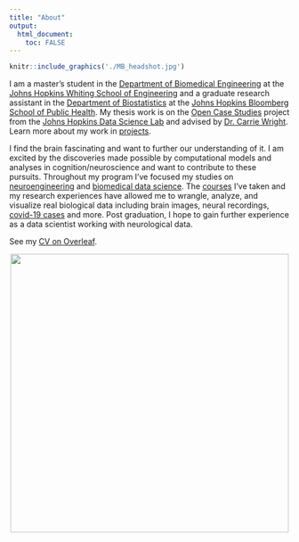 ```yaml
---
title: "About"
output: 
  html_document:
    toc: FALSE
---
```

```r
knitr::include_graphics('./MB_headshot.jpg')
```
<!-- ![](./MB_headshot.jpg){width=20%} -->


I am a master's student in the [Department of Biomedical Engineering](https://www.bme.jhu.edu/) at the [Johns Hopkins Whiting School of Engineering](https://engineering.jhu.edu/) and a graduate research assistant in the [Department of Biostatistics](https://www.jhsph.edu/departments/biostatistics/) at the [Johns Hopkins Bloomberg School of Public Health](https://www.jhsph.edu/). My thesis work is on the [Open Case Studies](https://www.opencasestudies.org/) project from the [Johns Hopkins Data Science Lab](https://jhudatascience.org/) and advised by [Dr. Carrie Wright](https://carriewright11.github.io/). Learn more about my work in [projects](./projects.html).

I find the brain fascinating and want to further our understanding of it. I am excited by the discoveries made possible by computational models and analyses in cognition/neuroscience and want to contribute to these pursuits. Throughout my program I've focused my studies on [neuroengineering](https://www.bme.jhu.edu/research/research-areas/neuroengineering/) and [biomedical data science](https://www.bme.jhu.edu/research/research-areas/biomedical-data-science/). The [courses](./coursesskills.html) I've taken and my research experiences have allowed me to wrangle, analyze, and visualize real biological data including brain images, neural recordings, [covid-19 cases](https://mbreshock.shinyapps.io/covid_dashboard/) and more. Post graduation, I hope to gain further experience as a data scientist working with neurological data. \  

See my [CV on Overleaf](https://www.overleaf.com/read/ysmpjzgfcxxk).


<center>
![](https://ghchart.rshah.org/mbreshock){width=500px}
</center>
